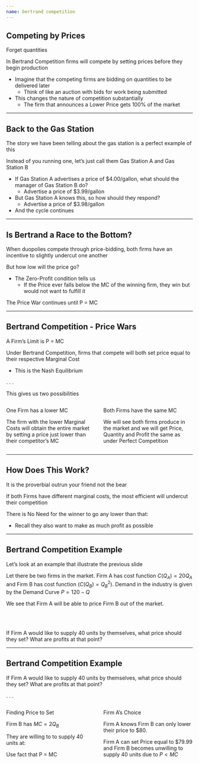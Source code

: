 ```yaml
---
name: bertrand competition
---
```


## Competing by Prices

Forget quantities

In [Bertrand Competition]{.hi} firms will compete by setting prices [before they begin production]{.hi}

::: {.incremental}
- Imagine that the competing firms are [bidding on quantities to be delivered later]{.hi}
    - Think of like an auction with bids for work being submitted

- This changes the nature of competition substantially
    - The firm that announces a [Lower Price]{.hi} gets 100% of the market
:::

---

## Back to the Gas Station

The story we have been telling about the gas station is a perfect example of this

Instead of you running one, let's just call them [Gas Station A]{.hi-red} and [Gas Station B]{.hi-teal} 

::: {.incremental}
- If [Gas Station A]{.hi-red} advertises a price of $4.00/gallon, what should the manager of [Gas Station B]{.hi-teal} do?
    - Advertise a price of $3.99/gallon
- But [Gas Station A]{.hi-red} knows this, so how should they respond?
    - Advertise a price of $3.98/gallon
- And the cycle continues
:::

---

## Is Bertrand a Race to the Bottom?

When duopolies compete through [price-bidding]{.hi}, both firms have an incentive to slightly undercut one another

[But how low will the price go?]{.hi .note .align-center}

::: {.incremental}
- The Zero-Profit condition tells us
    - If the [Price]{.hi} ever falls below the MC of the winning firm, they win [but would not want to fulfill it]{.hi}
:::

::: {.fragment}
[The Price War continues until P = MC]{.hi .align-center}
:::

---

## Bertrand Competition - Price Wars

A [Firm's Limit is P = MC]{.hi}

Under [Bertrand Competition]{.hi}, firms that compete will both set price equal to their respective [Marginal Cost]{.hi} 

- This is the [Nash Equilibrium]{.hi-orange}

. . .

[This gives us two possibilities]{.hi .align-center}

:::: {.columns}

::: {.column width="50%"}
[One Firm has a lower MC]{.hi .align-center}

::: {.fragment}
The firm with the lower Marginal Costs will obtain the entire market by setting a price just lower than their competitor's MC
:::

:::

::: {.column width="50%"}
[Both Firms have the same MC]{.hi .align-center}

::: {.fragment}
We will see both firms produce in the market and we will get [Price, Quantity and Profit]{.hi} the same as under [Perfect Competition]{.hi-green}
:::

:::

::::

---

## How Does This Work?

It is the proverbial outrun your friend not the bear

If both Firms have different marginal costs, the most efficient will undercut their competition

There is [No Need]{.hi} for the winner to go any lower than that:

- Recall they also want to make as much profit as possible

---

## Bertrand Competition Example

Let's look at an example that illustrate the previous slide

Let there be two firms in the market. Firm A has cost function [$C(Q_{A}) = 20 Q_{A}$]{.small} and Firm B has cost function [$(C(Q_{B}) = Q_{B}^{2})$]{.small}. Demand in the industry is given by the Demand Curve [$P = 120 - Q$]{.small}

We see that [Firm A]{.hi-red} will be able to price [Firm B]{.hi-teal} out of the market.

<br><br>

::: {.fragment}
[If Firm A would like to supply 40 units by themselves, what price should they set? What are profits at that point?]{.hi .note .align-center}
:::

---

## Bertrand Competition Example

[If Firm A would like to supply 40 units by themselves, what price should they set? What are profits at that point?]{.small .hi .note .align-center}

. . .

\begin{align*}
    \text{From the Demand Curve: } P = 120 - Q = 120 - \color{red}{40} = 80
\end{align*}


:::: {.columns}

::: {.column width="50%"}
[Finding Price to Set]{.hi .align-center}

::: {.fragment .small}
Firm B has $MC = 2Q_{B}$

They are willing to to supply 40 units at:

\begin{align*}
    MC(Q_{B}) &= 2Q_{B} \\
    MC(40) &= 2(40) = 80 \\
\end{align*}

[Use fact that P = MC]{.hi .align-center}

\begin{align*}
    P = MC(40) = 80
\end{align*}
:::

:::

::: {.column width="50%"}

::: {.fragment}
[Firm A's Choice]{.hi .align-center}

[Firm A]{.hi-red} knows [Firm B]{.hi-teal} can only lower their price to $80. 

[Firm A]{.hi-red} can set Price equal to \$79.99 and [Firm B]{.hi-teal} becomes unwilling to supply 40 units due to [$P < MC$]{.small}
:::

::: {.fragment}
\begin{align*}
    \pi_{A} = 79.99 \cdot 40 - 40 \cdot 20 \approx 2400
\end{align*}
:::

:::

::::
